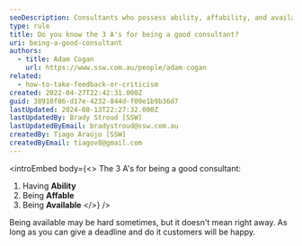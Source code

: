 ```yaml
---
seoDescription: Consultants who possess ability, affability, and availability excel at providing effective solutions to clients.
type: rule
title: Do you know the 3 A's for being a good consultant?
uri: being-a-good-consultant
authors:
  - title: Adam Cogan
    url: https://www.ssw.com.au/people/adam-cogan
related:
  - how-to-take-feedback-or-criticism
created: 2022-04-27T22:42:31.000Z
guid: 38910f86-d17e-4232-844d-f09e1b9b36d7
lastUpdated: 2024-08-13T22:27:32.000Z
lastUpdatedBy: Brady Stroud [SSW]
lastUpdatedByEmail: bradystroud@ssw.com.au
createdBy: Tiago Araújo [SSW]
createdByEmail: tiagov8@gmail.com
---
```


<introEmbed
  body={<>
The 3 A's for being a good consultant:

1. Having **Ability**
2. Being **Affable**
3. Being **Available**
  </>}
/>
<youtubeEmbed url="https://www.youtube.com/watch?v=Rat-WopuWT4" description="Video: The 3 A's of Being a Good Consultant (1 min 23 sec)" />

Being available may be hard sometimes, but it doesn't mean right away. As long as you can give a deadline and do it customers will be happy.
